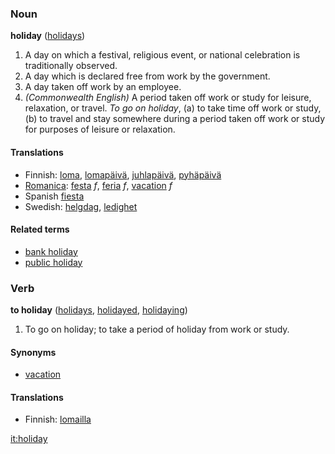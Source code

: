 ===Noun===
'''holiday''' ([[holiday]]s)
#A day on which a festival, religious event, or national celebration is traditionally observed.
#A day which is declared free from work by the government.
#A day taken off work by an employee.
#''(Commonwealth English)'' A period taken off work or study for leisure, relaxation, or travel. ''To go on holiday'', (a) to take time off work or study, (b) to travel and stay somewhere during a period taken off work or study for purposes of leisure or relaxation.

====Translations====

*Finnish: [[loma]], [[lomapäivä]], [[juhlapäivä]], [[pyhäpäivä]]
*[[Romanica]]: [[festa]] ''f'', [[feria]] ''f'', [[vacation]] ''f''
*Spanish [[fiesta]]
*Swedish: [[helgdag]], [[ledighet]]

====Related terms====
*[[bank holiday]]
*[[public holiday]]

===Verb===
'''to holiday''' ([[holidays]], [[holidayed]], [[holidaying]])

#To go on holiday; to take a period of holiday from work or study.

====Synonyms====
*[[vacation]]

====Translations====

*Finnish: [[lomailla]]

[[it:holiday]]